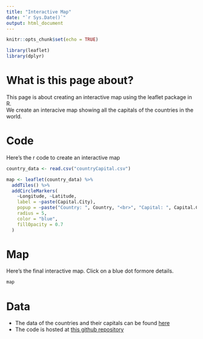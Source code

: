 ```yaml
---
title: "Interactive Map"
date: "`r Sys.Date()`"
output: html_document
---
```


```r
knitr::opts_chunk$set(echo = TRUE)
```

```r
library(leaflet)
library(dplyr)
```

# What is this page about?
This page is about creating an interactive map using the leaflet package in R.
<br> We create an interacive map showing all the capitals of the countries in the world.

# Code
Here's the r code to create an interactive map
```r
country_data <- read.csv("countryCapital.csv")

map <- leaflet(country_data) %>%
  addTiles() %>%
  addCircleMarkers(
    ~Longitude, ~Latitude,
    label = ~paste(Capital.City),
    popup = ~paste("Country: ", Country, "<br>", "Capital: ", Capital.City),
    radius = 5,
    color = "blue",
    fillOpacity = 0.7
  )
```

# Map
Here's the final interactive map. Click on a blue dot formore details.
```r
map
```

# Data
- The data of the countries and their capitals can be found [here](https://gist.github.com/ofou/df09a6834a8421b4f376c875194915c9)
- The code is hosted at [this github repository](add github repo)
